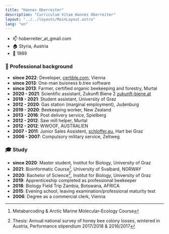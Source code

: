 ```yaml
---
title: "Hannes Oberreiter"
description: "Curriculum Vitae Hannes Oberreiter"
layout: "../../layouts/MainLayout.astro"
lang: "en"
---
```



- :mailbox: hoberreiter_at_gmail.com
- :house: Styria, Austria
- :birthday: 1989

### :construction_worker: Professional background

- **since 2022**: Developer, [certible.com](https://www.certible.com/), Vienna
- **since 2013**: One-man buisness b.tree software
- **since 2013**: Farmer, certified organic beekeeping and forestry, Murtal
- **2020 - 2021**: Scientific assistant, Zukunft Biene 2 [zukunft-biene.at](http://www.zukunft-biene.at/)
- **2018 - 2021**: Student assistant, University of Graz
- **2012 - 2020**: Gas station (marginal employment), Judenburg
- **2019 - 2020**: Beekeeping worker, New Zealand
- **2013 - 2016**: Post delivery service, Spielberg
- **2012 - 2012**: Saw mill helper, Murtal
- **2012 - 2012**: WWOOF, AUSTRALIEN
- **2007 - 2011**: Junior Sales Assistent, [schloffer.eu](https://www.schloffer.eu/), Hart bei Graz
- **2006 - 2007**: Compulsory military service, Zeltweg

### :mortar_board: Study

- **since 2020**: Master student, Institut for Biology, University of Graz
- **2021**: Bioinformatic Course[^2], University of Svalbard, NORWAY
- **2020**: Bachelor of Science[^1], Institut for Biology, University of Graz
- **2019**: Apprenticeship completed as professional beekeeper
- **2018**: Biology Field Trip Zambia, Botswana, AFRICA
- **2015**: Evening school, leaving examination/professional maturity test
- **2006**: Degree as a commercial clerk, Vienna

[^1]: Thesis: Annual national survey of honey bee colony losses, wintered in Austria, Performance stipendium 2017/2018 & 2016/2017
[^2]: Metabarcoding & Arctic Marine Molecular-Ecology Course

<section class="hero container max-w-screen-lg mx-auto flex">
  <Picture
    src="/images/hannes.jpg"
    aspectRatio="1:1"
    class="mx-auto"
    widths={[200, 300, 400]}
    sizes="(max-width: 400px) 100vw, 400px"
    alt="Hannes Oberreiter"
  />
</section>
